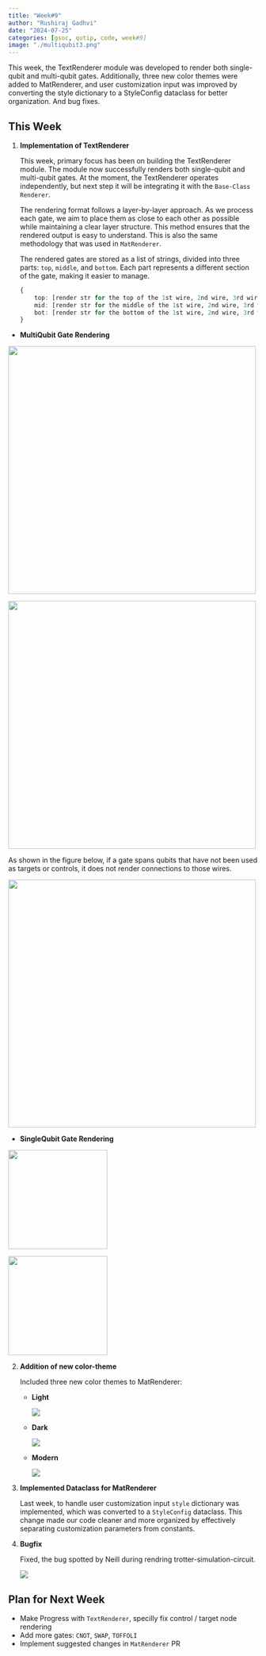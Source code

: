 ```yaml
---
title: "Week#9"
author: "Rushiraj Gadhvi"
date: "2024-07-25"
categories: [gsoc, qutip, code, week#9]
image: "./multiqubit3.png"
---
```


This week, the TextRenderer module was developed to render both single-qubit and multi-qubit gates. Additionally, three new color themes were added to MatRenderer, and user customization input was improved by converting the style dictionary to a StyleConfig dataclass for better organization. And bug fixes.


## This Week

1. **Implementation of TextRenderer**
    
   This week, primary focus has been on building the TextRenderer module. The module now successfully renders both single-qubit and multi-qubit gates. At the moment, the TextRenderer operates independently, but next step it will be integrating it with the `Base-Class Renderer`.

    The rendering format follows a layer-by-layer approach. As we process each gate, we aim to place them as close to each other as possible while maintaining a clear layer structure. This method ensures that the rendered output is easy to understand. This is also the same methodology that was used in `MatRenderer`.

    The rendered gates are stored as a list of strings, divided into three parts: `top`, `middle`, and `bottom`. Each part represents a different section of the gate, making it easier to manage.

    ```r
    {
        top: [render str for the top of the 1st wire, 2nd wire, 3rd wire ...],
        mid: [render str for the middle of the 1st wire, 2nd wire, 3rd wire ...],
        bot: [render str for the bottom of the 1st wire, 2nd wire, 3rd wire ...],
    }
    ```

- **MultiQubit Gate Rendering**

::: {layout-ncol=2}
![](./multiqubit1.png){width=500 fig-align="center"}

![](./multiqubit2.png){width=500 fig-align="center"}
:::

As shown in the figure below, if a gate spans qubits that have not been used as targets or controls, it does not render connections to those wires.

![](./multiqubit3.png){width=500 fig-align="center"}


- **SingleQubit Gate Rendering**

::: {layout-ncol=2}
![](./single-qubit1.png){height=200 fig-align="center"}

![](./single-qubit2.png){height=200 fig-align="center"}
:::


    

2. **Addition of new color-theme**

    Included three new color themes to MatRenderer:

    - **Light**

        ![](./light-theme.png)

    - **Dark**

        ![](./dark-theme.png)

    - **Modern**

        ![](./modern-theme.png)

3. **Implemented Dataclass for MatRenderer**

    Last week, to handle user customization input `style` dictionary was implemented, which was converted to a `StyleConfig` dataclass. This change made our code cleaner and more organized by effectively separating customization parameters from constants.

4. **Bugfix**

    Fixed, the bug spotted by Neill during rendring trotter-simulation-circuit.

    ![](./bug-fix.png)


## Plan for Next Week

- Make Progress with `TextRenderer`, specilly fix control / target node rendering
- Add more gates: `CNOT`, `SWAP`, `TOFFOLI`
- Implement suggested changes in `MatRenderer` PR